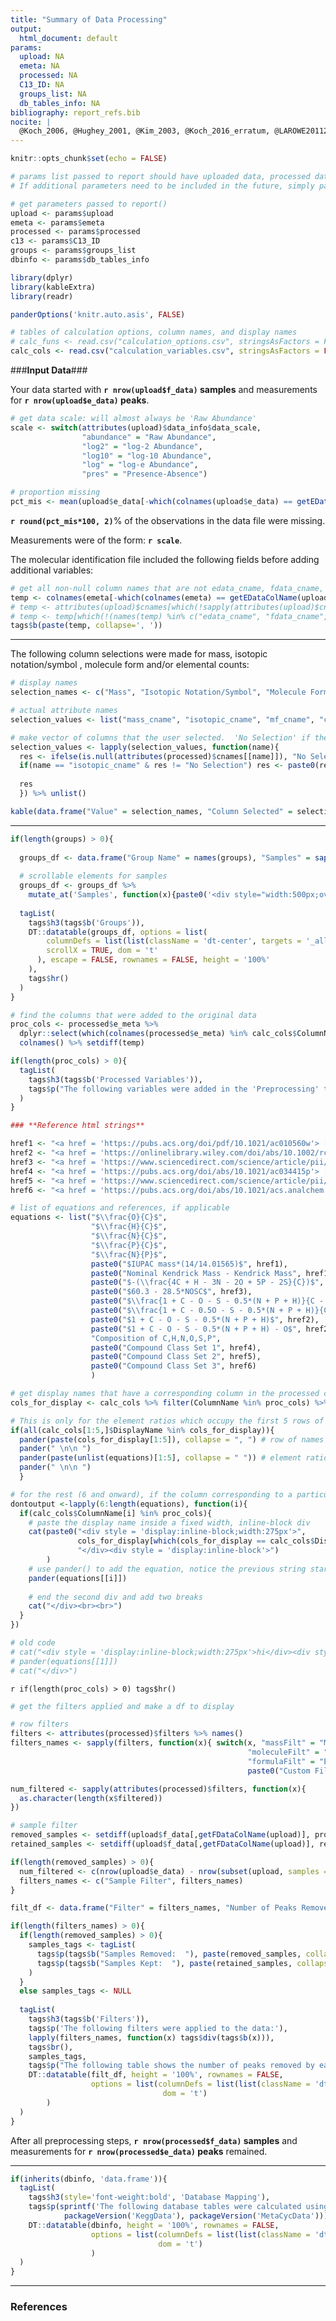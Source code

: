 ```yaml
---
title: "Summary of Data Processing"
output: 
  html_document: default
params:
  upload: NA
  emeta: NA
  processed: NA
  C13_ID: NA
  groups_list: NA
  db_tables_info: NA
bibliography: report_refs.bib
nocite: |
  @Koch_2006, @Hughey_2001, @Kim_2003, @Koch_2016_erratum, @LAROWE20112030, @Rivas_Ubach_2018, @BAILEY2017133
---
```

<!-- For testing using postmortem objects: -->
<!-- report(revals_postmortem$uploaded_data, revals_postmortem$peakData2, emeta, output_file = 'testreport', C13_ID = '1', groups_list = revals_postmortem$groups_list, db_tables_info = tables_postmortem$saved_db_info) -->

```r
knitr::opts_chunk$set(echo = FALSE)

# params list passed to report should have uploaded data, processed data, and the identifier for c13.
# If additional parameters need to be included in the future, simply pass them to report() as a named element of the 'params' argument, then access them in this file using params$<newvaluename>

# get parameters passed to report()
upload <- params$upload
emeta <- params$emeta
processed <- params$processed
c13 <- params$C13_ID
groups <- params$groups_list
dbinfo <- params$db_tables_info

library(dplyr)
library(kableExtra)
library(readr)

panderOptions('knitr.auto.asis', FALSE)

# tables of calculation options, column names, and display names
# calc_funs <- read.csv("calculation_options.csv", stringsAsFactors = FALSE)
calc_cols <- read.csv("calculation_variables.csv", stringsAsFactors = FALSE)
```

###**Input Data**###

Your data started with **`r nrow(upload$f_data)` samples** and measurements for **`r nrow(upload$e_data)` peaks**.

```r
# get data scale: will almost always be 'Raw Abundance'
scale <- switch(attributes(upload)$data_info$data_scale,
                "abundance" = "Raw Abundance",
                "log2" = "log-2 Abundance",
                "log10" = "log-10 Abundance",
                "log" = "log-e Abundance",
                "pres" = "Presence-Absence")

# proportion missing
pct_mis <- mean(upload$e_data[-which(colnames(upload$e_data) == getEDataColName(upload))] == 0)
```

**`r round(pct_mis*100, 2)`**% of the observations in the data file were missing.

Measurements were of the form:  **`r scale`**. 

The molecular identification file included the following fields before adding additional variables: 

```r
# get all non-null column names that are not edata_cname, fdata_cname, mass_cname
temp <- colnames(emeta[-which(colnames(emeta) == getEDataColName(upload))])
# temp <- attributes(upload)$cnames[which(!sapply(attributes(upload)$cnames, is.null))]
# temp <- temp[which(!(names(temp) %in% c("edata_cname", "fdata_cname", "mass_cname")))]
tags$b(paste(temp, collapse=', '))
```

****

The following column selections were made for mass, isotopic notation/symbol , molecule form and/or elemental counts:

```r
# display names
selection_names <- c("Mass", "Isotopic Notation/Symbol", "Molecule Formula", "Carbon", "Hydrogen", "Oxygen", "Nitrogen", "Phosphorus")

# actual attribute names
selection_values <- list("mass_cname", "isotopic_cname", "mf_cname", "c_cname", "h_cname", "o_cname", "n_cname", "p_cname")

# make vector of columns that the user selected.  'No Selection' if they didnt make a selection
selection_values <- lapply(selection_values, function(name){
  res <- ifelse(is.null(attributes(processed)$cnames[[name]]), "No Selection", attributes(processed)$cnames[[name]])
  if(name == "isotopic_cname" & res != "No Selection") res <- paste0(res, " : ", c13)
  
  res
  }) %>% unlist()

kable(data.frame("Value" = selection_names, "Column Selected" = selection_values), align = c("l", "c"))
```

****

```r
if(length(groups) > 0){
  
  groups_df <- data.frame("Group Name" = names(groups), "Samples" = sapply(groups, paste, collapse = '&nbsp|&nbsp'), check.names = FALSE)
  
  # scrollable elements for samples
  groups_df <- groups_df %>% 
    mutate_at('Samples', function(x){paste0('<div style="width:500px;overflow-x:auto;display:inline-block;">', x, '</div>')})
  
  tagList(
    tags$h3(tags$b('Groups')),
    DT::datatable(groups_df, options = list(
        columnDefs = list(list(className = 'dt-center', targets = '_all')),
        scrollX = TRUE, dom = 't'
      ), escape = FALSE, rownames = FALSE, height = '100%'
    ),
    tags$hr()
  )
}
```


```r
# find the columns that were added to the original data
proc_cols <- processed$e_meta %>% 
  dplyr::select(which(colnames(processed$e_meta) %in% calc_cols$ColumnName)) %>% 
  colnames() %>% setdiff(temp)

if(length(proc_cols) > 0){
  tagList(
    tags$h3(tags$b('Processed Variables')),
    tags$p("The following variables were added in the 'Preprocessing' tab:")
  )
}

### **Reference html strings**

href1 <- "<a href = 'https://pubs.acs.org/doi/pdf/10.1021/ac010560w'> [Hughey et al., 2001]</a>"
href2 <- "<a href = 'https://onlinelibrary.wiley.com/doi/abs/10.1002/rcm.2386'> [Koch & Dittmar, 2006]</a><a href = 'https://onlinelibrary.wiley.com/doi/full/10.1002/rcm.7433'> | [Erratum]</a>"
href3 <- "<a href = 'https://www.sciencedirect.com/science/article/pii/S0016703711000378'> [LaRowe & Van Cappellen, 2011]</a>"
href4 <- "<a href = 'https://pubs.acs.org/doi/abs/10.1021/ac034415p'> [Kim et al., 2003]</a>"
href5 <- "<a href = 'https://www.sciencedirect.com/science/article/pii/S0038071716306447'> [Bailey et al., 2017]</a>"
href6 <- "<a href = 'https://pubs.acs.org/doi/abs/10.1021/acs.analchem.8b00529'> [Rivas-Ubach et al., 2018]</a>"

# list of equations and references, if applicable
equations <- list("$\\frac{O}{C}$", 
                  "$\\frac{H}{C}$", 
                  "$\\frac{N}{C}$", 
                  "$\\frac{P}{C}$", 
                  "$\\frac{N}{P}$",
                  paste0("$IUPAC mass*(14/14.01565)$", href1), 
                  paste0("Nominal Kendrick Mass - Kendrick Mass", href1), 
                  paste0("$-(\\frac{4C + H - 3N - 2O + 5P - 2S}{C})$", href2),
                  paste0("$60.3 - 28.5*NOSC$", href3), 
                  paste0("$\\frac{1 + C - O - S - 0.5*(N + P + H)}{C - O - S - N - P}$", href2), 
                  paste0("$\\frac{1 + C - 0.5O - S - 0.5*(N + P + H)}{C - 0.5*O - S - N - P}$", href2),
                  paste0("$1 + C - O - S - 0.5*(N + P + H)$", href2), 
                  paste0("$1 + C - O - S - 0.5*(N + P + H) - O$", href2), 
                  "Composition of C,H,N,O,S,P",
                  paste0("Compound Class Set 1", href4),
                  paste0("Compound Class Set 2", href5),
                  paste0("Compound Class Set 3", href6)
                  )
```

```r
# get display names that have a corresponding column in the processed columns
cols_for_display <- calc_cols %>% filter(ColumnName %in% proc_cols) %>% purrr::pluck("DisplayName")

# This is only for the element ratios which occupy the first 5 rows of the calculated columns table.
if(all(calc_cols[1:5,]$DisplayName %in% cols_for_display)){
  pander(paste(cols_for_display[1:5]), collapse = ", ") # row of names for element ratios
  pander(" \n\n ")
  pander(paste(unlist(equations)[1:5], collapse = " ")) # element ratios as actual math-mode ratio
  pander(" \n\n ")
  }

# for the rest (6 and onward), if the column corresponding to a particular equation is present in the calculated columns, paste an html string:
dontoutput <-lapply(6:length(equations), function(i){
  if(calc_cols$ColumnName[i] %in% proc_cols){
    # paste the display name inside a fixed width, inline-block div
    cat(paste0("<div style = 'display:inline-block;width:275px'>",
               cols_for_display[which(cols_for_display == calc_cols$DisplayName[i])],
               "</div><div style = 'display:inline-block'>")
        )
    # use pander() to add the equation, notice the previous string started another inline-block div
    pander(equations[[i]])
    
    # end the second div and add two breaks
    cat("</div><br><br>")
  }
})

# old code
# cat("<div style = 'display:inline-block;width:275px'>hi</div><div style = 'display:inline-block'>")
# pander(equations[[1]])
# cat("</div>")
```

`r if(length(proc_cols) > 0) tags$hr()`

```r
# get the filters applied and make a df to display

# row filters
filters <- attributes(processed)$filters %>% names()
filters_names <- sapply(filters, function(x){ switch(x, "massFilt" = "Mass Filter", 
                                                     "moleculeFilt" = "Molecule Filter", 
                                                     "formulaFilt" = "Elemental Formula Filter", 
                                                     paste0("Custom Filter on column: ", gsub("emetaFilt_", "", x)))})

num_filtered <- sapply(attributes(processed)$filters, function(x){
  as.character(length(x$filtered))
})

# sample filter
removed_samples <- setdiff(upload$f_data[,getFDataColName(upload)], processed$f_data[,getFDataColName(processed)])
retained_samples <- setdiff(upload$f_data[,getFDataColName(upload)], removed_samples)

if(length(removed_samples) > 0){
  num_filtered <- c(nrow(upload$e_data) - nrow(subset(upload, samples = retained_samples, check_rows = TRUE)$e_data), num_filtered)
  filters_names <- c("Sample Filter", filters_names)
}

filt_df <- data.frame("Filter" = filters_names, "Number of Peaks Removed" = num_filtered, row.names = NULL, check.names = FALSE)
```

```r
if(length(filters_names) > 0){
  if(length(removed_samples) > 0){
    samples_tags <- tagList(
      tags$p(tags$b("Samples Removed:  "), paste(removed_samples, collapse = ", ")),
      tags$p(tags$b("Samples Kept:  "), paste(retained_samples, collapse = ", "))
    ) 
  }
  else samples_tags <- NULL
  
  tagList(
    tags$h3(tags$b('Filters')),
    tags$p('The following filters were applied to the data:'),
    lapply(filters_names, function(x) tags$div(tags$b(x))),
    tags$br(),
    samples_tags,
    tags$p("The following table shows the number of peaks removed by each filter. Filters are applied *in order* from top to bottom, i.e. 'Peaks Removed' for any given filter is the peaks removed after previous filters have already been applied."),
    DT::datatable(filt_df, height = '100%', rownames = FALSE,
                  options = list(columnDefs = list(list(className = 'dt-center', targets = '_all')),
                                  dom = 't')
        )
  )
}

```

After all preprocessing steps, **`r nrow(processed$f_data)` samples** and measurements for **`r nrow(processed$e_data)` peaks** remained.

***

```r
if(inherits(dbinfo, 'data.frame')){
  tagList(
    tags$h3(style='font-weight:bold', 'Database Mapping'),
    tags$p(sprintf('The following database tables were calculated using KeggData version %s and MetaCycData version %s', 
            packageVersion('KeggData'), packageVersion('MetaCycData'))),
    DT::datatable(dbinfo, height = '100%', rownames = FALSE, 
                  options = list(columnDefs = list(list(className = 'dt-center', targets = '_all')),
                                 dom = 't')
                  )
  )
}
```


***

### **References**
<!-- <div id = 'refs'></div> -->
<!-- $(1)$ [Hughey et al., 2001](https://pubs.acs.org/doi/pdf/10.1021/ac010560w) -->

<!-- $(2)$ [Koch \& Dittmar, 2006](https://onlinelibrary.wiley.com/doi/abs/10.1002/rcm.2386) | [Erratum](https://onlinelibrary.wiley.com/doi/full/10.1002/rcm.7433) -->

<!-- $(3)$ [LaRowe \& Van Cappellen, 2011](https://www.sciencedirect.com/science/article/pii/S0016703711000378) -->

<!-- $(4)$ [Kim et al., 2003](https://pubs.acs.org/doi/abs/10.1021/ac034415p) -->

<!-- $(5)$ [Bailey et al., 2017](https://www.sciencedirect.com/science/article/pii/S0038071716306447) -->

<!-- $(6)$ [Rivas-Ubach et al., 2018](https://pubs.acs.org/doi/abs/10.1021/acs.analchem.8b00529) -->


